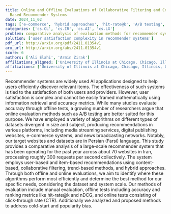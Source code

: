 ```yaml
---
title: Online and Offline Evaluations of Collaborative Filtering and Content
  Based Recommender Systems
date: 2024_11_02
tags: ['e-commerce', 'hybrid approaches', 'hit-rate@k', 'A/B testing', 'user-based recommendations', 'news broadcasting', 'offline evaluations', 'popularity bias', 'manual evaluation', 'item-based recommendations', 'collaborative filtering', 'nDCG', 'digital publishing', 'user satisfaction', 'content-based methods', 'algorithms', 'information retrieval', 'trend-based methods', 'media streaming', 'Persian language', 'click-through rate', 'online evaluations', 'datasets', 'accuracy metrics', 'recommender systems', 'cold-start']
categories: ['cs.CL', 'cs.IR', 'cs.AI', 'cs.LG']
problem: comparative analysis of evaluation methods for recommender systems
solution: ['user satisfaction complexity in recommender systems']
pdf_url: http://arxiv.org/pdf/2411.01354v1
arx_url: http://arxiv.org/abs/2411.01354v1
score: 6
authors: ['Ali Elahi', 'Armin Zirak']
affiliations_aligned: ['University of Illinois at Chicago, Chicago, Illinois, USA', 'University of Illinois at Chicago, Chicago, Illinois, USA']
affiliations: ['University of Illinois at Chicago, Chicago, Illinois, USA']
---
```



Recommender systems are widely used AI applications designed to help users
efficiently discover relevant items. The effectiveness of such systems is tied
to the satisfaction of both users and providers. However, user satisfaction is
complex and cannot be easily framed mathematically using information retrieval
and accuracy metrics. While many studies evaluate accuracy through offline
tests, a growing number of researchers argue that online evaluation methods
such as A/B testing are better suited for this purpose. We have employed a
variety of algorithms on different types of datasets divergent in size and
subject, producing recommendations in various platforms, including media
streaming services, digital publishing websites, e-commerce systems, and news
broadcasting networks. Notably, our target websites and datasets are in Persian
(Farsi) language.
  This study provides a comparative analysis of a large-scale recommender
system that has been operating for the past year across about 70 websites in
Iran, processing roughly 300 requests per second collectively. The system
employs user-based and item-based recommendations using content-based,
collaborative filtering, trend-based methods, and hybrid approaches. Through
both offline and online evaluations, we aim to identify where these algorithms
perform most efficiently and determine the best method for our specific needs,
considering the dataset and system scale. Our methods of evaluation include
manual evaluation, offline tests including accuracy and ranking metrics like
hit-rate@k and nDCG, and online tests consisting of click-through rate (CTR).
Additionally we analyzed and proposed methods to address cold-start and
popularity bias.